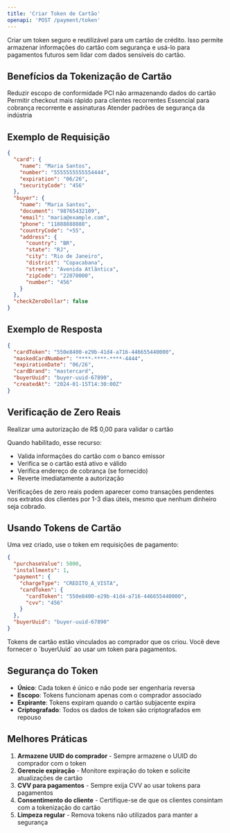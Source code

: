 ```yaml
---
title: 'Criar Token de Cartão'
openapi: 'POST /payment/token'
---
```


Criar um token seguro e reutilizável para um cartão de crédito. Isso permite armazenar informações do cartão com segurança e usá-lo para pagamentos futuros sem lidar com dados sensíveis do cartão.

## Benefícios da Tokenização de Cartão

<CardGroup cols={2}>
  <Card title="Segurança" icon="shield-check">
    Reduzir escopo de conformidade PCI não armazenando dados do cartão
  </Card>
  <Card title="Conveniência" icon="clock">
    Permitir checkout mais rápido para clientes recorrentes
  </Card>
  <Card title="Assinaturas" icon="repeat">
    Essencial para cobrança recorrente e assinaturas
  </Card>
  <Card title="Conformidade" icon="certificate">
    Atender padrões de segurança da indústria
  </Card>
</CardGroup>

## Exemplo de Requisição

```json Exemplo de Requisição
{
  "card": {
    "name": "Maria Santos",
    "number": "5555555555554444",
    "expiration": "06/26",
    "securityCode": "456"
  },
  "buyer": {
    "name": "Maria Santos",
    "document": "98765432109",
    "email": "maria@example.com",
    "phone": "11888888888",
    "countryCode": "+55",
    "address": {
      "country": "BR",
      "state": "RJ",
      "city": "Rio de Janeiro",
      "district": "Copacabana",
      "street": "Avenida Atlântica",
      "zipCode": "22070000",
      "number": "456"
    }
  },
  "checkZeroDollar": false
}
```

## Exemplo de Resposta

```json Resposta
{
  "cardToken": "550e8400-e29b-41d4-a716-446655440000",
  "maskedCardNumber": "****-****-****-4444",
  "expirationDate": "06/26",
  "cardBrand": "mastercard",
  "buyerUuid": "buyer-uuid-67890",
  "createdAt": "2024-01-15T14:30:00Z"
}
```

## Verificação de Zero Reais

<ParamField body="checkZeroDollar" type="boolean" default="false">
  Realizar uma autorização de R$ 0,00 para validar o cartão
</ParamField>

Quando habilitado, esse recurso:
- Valida informações do cartão com o banco emissor
- Verifica se o cartão está ativo e válido
- Verifica endereço de cobrança (se fornecido)
- Reverte imediatamente a autorização

<Warning>
  Verificações de zero reais podem aparecer como transações pendentes nos extratos dos clientes por 1-3 dias úteis, mesmo que nenhum dinheiro seja cobrado.
</Warning>

## Usando Tokens de Cartão

Uma vez criado, use o token em requisições de pagamento:

```json Exemplo de Pagamento com Token
{
  "purchaseValue": 5000,
  "installments": 1,
  "payment": {
    "chargeType": "CREDITO_A_VISTA",
    "cardToken": {
      "cardToken": "550e8400-e29b-41d4-a716-446655440000",
      "cvv": "456"
    }
  },
  "buyerUuid": "buyer-uuid-67890"
}
```

<Info>
  Tokens de cartão estão vinculados ao comprador que os criou. Você deve fornecer o `buyerUuid` ao usar um token para pagamentos.
</Info>

## Segurança do Token

- **Único**: Cada token é único e não pode ser engenharia reversa
- **Escopo**: Tokens funcionam apenas com o comprador associado
- **Expirante**: Tokens expiram quando o cartão subjacente expira
- **Criptografado**: Todos os dados de token são criptografados em repouso

## Melhores Práticas

1. **Armazene UUID do comprador** - Sempre armazene o UUID do comprador com o token
2. **Gerencie expiração** - Monitore expiração do token e solicite atualizações de cartão
3. **CVV para pagamentos** - Sempre exija CVV ao usar tokens para pagamentos
4. **Consentimento do cliente** - Certifique-se de que os clientes consintam com a tokenização do cartão
5. **Limpeza regular** - Remova tokens não utilizados para manter a segurança